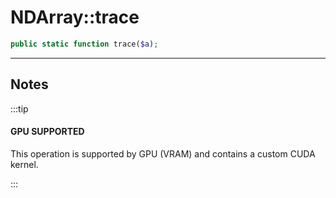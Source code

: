 # NDArray::trace

```php
public static function trace($a);
```

---

## Notes

:::tip

#### GPU SUPPORTED
This operation is supported by GPU (VRAM) and contains a custom CUDA kernel.

:::